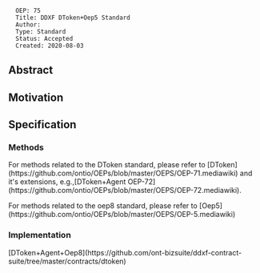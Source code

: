 <pre>
  OEP: 75
  Title: DDXF DToken+Oep5 Standard
  Author:
  Type: Standard
  Status: Accepted
  Created: 2020-08-03
</pre>

==Abstract==



==Motivation==


==Specification==

===Methods===

For methods related to the DToken standard, please refer to
[DToken](https://github.com/ontio/OEPs/blob/master/OEPS/OEP-71.mediawiki) and it's extensions,
e.g.,[DToken+Agent OEP-72](https://github.com/ontio/OEPs/blob/master/OEPS/OEP-72.mediawiki).


For methods related to the oep8 standard, please refer to
[Oep5](https://github.com/ontio/OEPs/blob/master/OEPS/OEP-5.mediawiki)


===Implementation===

[DToken+Agent+Oep8](https://github.com/ont-bizsuite/ddxf-contract-suite/tree/master/contracts/dtoken)
